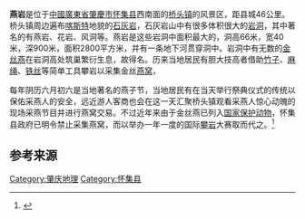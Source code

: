 {{expand|time=2011-09-30T13:54:18+00:00}}
'''燕岩'''是位于[[中國|中國]][[廣東省|廣東省]][[肇慶市|肇慶市]][[怀集县|怀集县]]西南面的[[桥头镇_(怀集县)|桥头镇]]的风景区，距县城46公里。桥头镇周边遍布[[喀斯特|喀斯特]]地貌的[[石灰岩|石灰岩]]，石灰岩山中有很多体积很大的[[岩洞|岩洞]]，其中著名的有燕岩、花岩、风洞等。燕岩是这些岩洞中面积最大的，洞高66米，宽40米，深900米，面积2800平方米，并有一条地下河贯穿洞中。岩洞中有无数的[[金丝燕|金丝燕]]在岩洞高处筑巢繁衍生息，故得名。历来当地居民有胆大技高者借助[[竹子|竹子]]、[[麻绳|麻绳]]、[[铁丝|铁丝]]等简单工具攀岩以采集金丝[[燕窝|燕窝]]，

每年阴历六月初六是当地著名的燕子节，当地居民有在当天举行祭典仪式的传统以保佑采燕人的安全，远近游人客商也会在这一天汇聚桥头镇观看采燕人惊心动魄的现场采燕节目并进行燕窝交易。不过近年来由于金丝燕已列入[[国家保护动物|国家保护动物]]，怀集县政府已明令禁止采集燕窝，而以举办一年一度的国际[[攀岩|攀岩]]大赛取而代之。<ref>{{Cite web|title=燕窝是怎样“炼”成的：走进怀集燕岩|url=http://news.sina.com.cn/c/2013-08-27/092628058060.shtml|accessdate=2020-08-08|author=|date=|format=|work=羊城晚报|publisher=|language=}}</ref>

== 参考来源 ==
<references />

[[Category:肇庆地理|Category:肇庆地理]]
[[Category:怀集县|Category:怀集县]]
